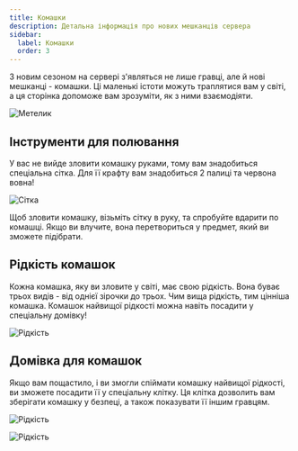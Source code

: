 ```yaml
---
title: Комашки
description: Детальна інформація про нових мешканців сервера
sidebar:
  label: Комашки
  order: 3
---
```





З новим сезоном на сервері з'являться не лише гравці, але й нові мешканці - комашки. Ці маленькі істоти можуть
траплятися вам у світі, а ця сторінка допоможе вам зрозуміти, як з ними взаємодіяти.

<p align={"center"}>
    <img src={butterfly.src} width={"100%"} align alt="Метелик"/>
</p>

## Інструменти для полювання
У вас не вийде зловити комашку руками, тому вам знадобиться спеціальна сітка. Для її крафту вам знадобиться 2 палиці та червона вовна!
<p align={"center"}>
    <img src={net.src} width={"60%"} align alt="Сітка"/>
</p>

Щоб зловити комашку, візьміть сітку в руку, та спробуйте вдарити по комашці. Якщо ви влучите, вона перетвориться у предмет, який ви зможете підібрати.

## Рідкість комашок
Кожна комашка, яку ви зловите у світі, має свою рідкість. Вона буває трьох видів - від однієї зірочки до трьох. Чим вища рідкість, тим цінніша комашка. Комашок найвищої рідкості можна навіть посадити у спеціальну домівку!
<p align={"center"}>
    <img src={rarity.src} width={"60%"} align alt="Рідкість"/>
</p>

## Домівка для комашок
Якщо вам пощастило, і ви змогли спіймати комашку найвищої рідкості, ви зможете посадити її у спеціальну клітку. Ця клітка дозволить вам зберігати комашку у безпеці, а також показувати її іншим гравцям.
<p align={"center"}>
    <img src={container.src} width={"80%"} align alt="Рідкість"/>
</p>


<p align={"center"}>
    <img src={showcase.src} width={"80%"} align alt="Рідкість"/>
</p>